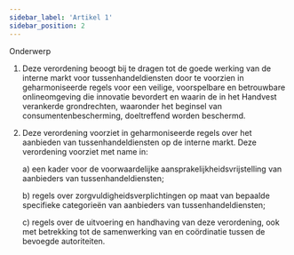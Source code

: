 ```yaml
---
sidebar_label: 'Artikel 1'
sidebar_position: 2
---
```


Onderwerp

1. Deze verordening beoogt bij te dragen tot de goede werking van de interne markt voor tussenhandeldiensten door te voorzien in geharmoniseerde regels voor een veilige, voorspelbare en betrouwbare onlineomgeving die innovatie bevordert en waarin de in het Handvest verankerde grondrechten, waaronder het beginsel van consumentenbescherming, doeltreffend worden beschermd.

2. Deze verordening voorziet in geharmoniseerde regels over het aanbieden van tussenhandeldiensten op de interne markt. Deze verordening voorziet met name in:

   a) een kader voor de voorwaardelijke aansprakelijkheidsvrijstelling van aanbieders van tussenhandeldiensten;

   b) regels over zorgvuldigheidsverplichtingen op maat van bepaalde specifieke categorieën van aanbieders van tussenhandeldiensten;

   c) regels over de uitvoering en handhaving van deze verordening, ook met betrekking tot de samenwerking van en coördinatie tussen de bevoegde autoriteiten.
